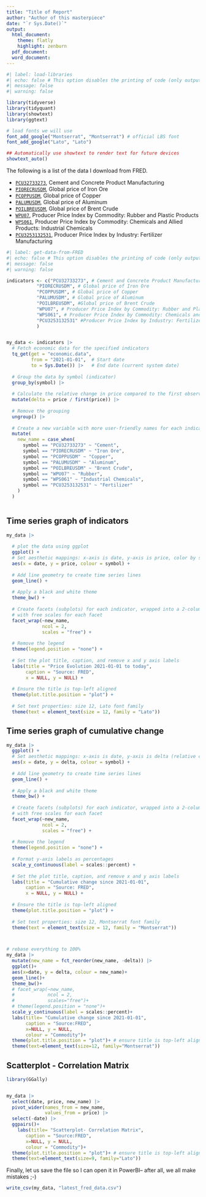 ```yaml
---
title: "Title of Report"
author: "Author of this masterpiece"
date: "`r Sys.Date()`"
output:
  html_document:
    theme: flatly
    highlight: zenburn
  pdf_document:
  word_document:
---
```



```r
#| label: load-libraries
#| echo: false # This option disables the printing of code (only output is displayed).
#| message: false
#| warning: false

library(tidyverse)
library(tidyquant)
library(showtext)
library(ggtext)

# load fonts we will use
font_add_google("Montserrat", "Montserrat") # official LBS font
font_add_google("Lato", "Lato")

## Automatically use showtext to render text for future devices
showtext_auto()
```


The following is a list of the data I download from FRED.

- [`PCU32733273`](https://fred.stlouisfed.org/series/PCU32733273), Cement and Concrete Product Manufacturing 
- [`PIORECRUSDM`](https://fred.stlouisfed.org/series/PIORECRUSDM), Global price of Iron Ore
- [`PCOPPUSDM`](https://fred.stlouisfed.org/series/PCOPPUSDM), Global price of Copper
- [`PALUMUSDM`](https://fred.stlouisfed.org/series/PALUMUSDM), Global price of Aluminum
- [`POILBREUSDM`](https://fred.stlouisfed.org/series/POILBREUSDM), Global price of Brent Crude
- [`WPU07`](https://fred.stlouisfed.org/series/WPU07), Producer Price Index by Commodity: Rubber and Plastic Products
- [`WPS061`](https://fred.stlouisfed.org/series/WPS061), Producer Price Index by Commodity: Chemicals and Allied Products: Industrial Chemicals
- [`PCU3253132531`](https://fred.stlouisfed.org/series/PCU3253132531), Producer Price Index by Industry: Fertilizer Manufacturing

```r
#| label: get-data-from-FRED
#| echo: false # This option disables the printing of code (only output is displayed).
#| message: false
#| warning: false

indicators <- c("PCU32733273", # Cement and Concrete Product Manufacturing 
           "PIORECRUSDM", # Global price of Iron Ore
           "PCOPPUSDM", # Global price of Copper
           "PALUMUSDM", # Global price of Aluminum
           "POILBREUSDM", #Global price of Brent Crude
           "WPU07", # Producer Price Index by Commodity: Rubber and Plastic Products
           "WPS061", # Producer Price Index by Commodity: Chemicals and Allied Products: Industrial Chemicals
           "PCU3253132531" #Producer Price Index by Industry: Fertilizer Manufacturing
           ) 


my_data <- indicators |> 
  # Fetch economic data for the specified indicators
  tq_get(get = "economic.data",
         from = "2021-01-01",  # Start date
         to = Sys.Date()) |>   # End date (current system date)
  
  # Group the data by symbol (indicator)
  group_by(symbol) |> 
  
  # Calculate the relative change in price compared to the first observation
  mutate(delta = price / first(price)) |> 
  
  # Remove the grouping
  ungroup() |> 
  
  # Create a new variable with more user-friendly names for each indicator
  mutate(
    new_name = case_when(
      symbol == "PCU32733273" ~ "Cement", 
      symbol == "PIORECRUSDM" ~ "Iron Ore",
      symbol == "PCOPPUSDM" ~ "Copper",
      symbol == "PALUMUSDM" ~ "Aluminum",
      symbol == "POILBREUSDM" ~ "Brent Crude",
      symbol == "WPU07" ~ "Rubber",
      symbol == "WPS061" ~ "Industrial Chemicals",
      symbol == "PCU3253132531" ~ "Fertilizer"
    )
  )



```


## Time series graph of indicators

```r


my_data |> 
  
  # plot the data using ggplot
  ggplot() +
  # Set aesthetic mappings: x-axis is date, y-axis is price, color by symbol
  aes(x = date, y = price, colour = symbol) +
  
  # Add line geometry to create time series lines
  geom_line() +
  
  # Apply a black and white theme
  theme_bw() +
  
  # Create facets (subplots) for each indicator, wrapped into a 2-column layout
  # with free scales for each facet
  facet_wrap(~new_name,
             ncol = 2,
             scales = "free") +
  
  # Remove the legend
  theme(legend.position = "none") +
  
  # Set the plot title, caption, and remove x and y axis labels
  labs(title = "Price Evolution 2021-01-01 to today",
       caption = "Source: FRED",
       x = NULL, y = NULL) +
  
  # Ensure the title is top-left aligned
  theme(plot.title.position = "plot") +
  
  # Set text properties: size 12, Lato font family
  theme(text = element_text(size = 12, family = "Lato"))


```

## Time series graph of cumulative change

```r


my_data |> 
  ggplot() +
  # Set aesthetic mappings: x-axis is date, y-axis is delta (relative change), color by symbol
  aes(x = date, y = delta, colour = symbol) +
  
  # Add line geometry to create time series lines
  geom_line() +
  
  # Apply a black and white theme
  theme_bw() +
  
  # Create facets (subplots) for each indicator, wrapped into a 2-column layout
  # with free scales for each facet
  facet_wrap(~new_name,
             ncol = 2,
             scales = "free") +
  
  # Remove the legend
  theme(legend.position = "none") +
  
  # Format y-axis labels as percentages
  scale_y_continuous(label = scales::percent) +
  
  # Set the plot title, caption, and remove x and y axis labels
  labs(title = "Cumulative change since 2021-01-01",
       caption = "Source: FRED",
       x = NULL, y = NULL) +  
  
  # Ensure the title is top-left aligned
  theme(plot.title.position = "plot") +
  
  # Set text properties: size 12, Montserrat font family
  theme(text = element_text(size = 12, family = "Montserrat"))



# rebase everything to 100%
my_data |> 
  mutate(new_name = fct_reorder(new_name, -delta)) |> 
  ggplot()+
  aes(x=date, y = delta, colour = new_name)+
  geom_line()+
  theme_bw()+
  # facet_wrap(~new_name,
  #            ncol = 2,
  #            scales="free")+
  # theme(legend.position = "none")+
  scale_y_continuous(label = scales::percent)+
  labs(title= "Cumulative change since 2021-01-01",
       caption = "Source:FRED",
       x=NULL, y = NULL, 
       colour = "Commodity")+  
  theme(plot.title.position = "plot")+ # ensure title is top-left aligned
  theme(text=element_text(size=12, family="Montserrat"))


```

## Scatterplot - Correlation Matrix

```r
library(GGally)


my_data |> 
  select(date, price, new_name) |> 
  pivot_wider(names_from = new_name,
              values_from = price) |> 
  select(-date) |> 
  ggpairs()+
    labs(title= "Scatterplot- Correlation Matrix",
       caption = "Source:FRED",
       x=NULL, y = NULL, 
       colour = "Commodity")+  
  theme(plot.title.position = "plot")+ # ensure title is top-left aligned
  theme(text=element_text(size=9, family="Lato"))

```

Finally, let us save the file so I can open it in PowerBI-- after all, we all make mistakes ;-)

```r
write_csv(my_data, "latest_fred_data.csv")
```

